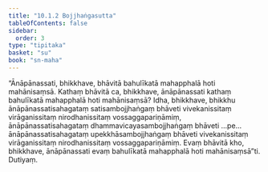 ```yaml
---
title: "10.1.2 Bojjhaṅgasutta"
tableOfContents: false
sidebar:
  order: 3
type: "tipitaka"
basket: "su"
book: "sn-maha"
---
```



<DynamicBreadcrumb />

<Division number="978" book="sn-maha">

<Paragraph number="1652" book="sn-maha">
“Ānāpānassati, bhikkhave, bhāvitā bahulīkatā mahapphalā hoti mahānisaṃsā. Kathaṃ bhāvitā ca, bhikkhave, ānāpānassati kathaṃ bahulīkatā mahapphalā hoti mahānisaṃsā? Idha, bhikkhave, bhikkhu ānāpānassatisahagataṃ satisambojjhaṅgaṃ bhāveti vivekanissitaṃ virāganissitaṃ nirodhanissitaṃ vossaggapariṇāmiṃ, ānāpānassatisahagataṃ dhammavicayasambojjhaṅgaṃ bhāveti …pe…  ānāpānassatisahagataṃ upekkhāsambojjhaṅgaṃ bhāveti vivekanissitaṃ virāganissitaṃ nirodhanissitaṃ vossaggapariṇāmiṃ. Evaṃ bhāvitā kho, bhikkhave, ānāpānassati evaṃ bahulīkatā mahapphalā hoti mahānisaṃsā”ti.

</Paragraph>
</Division>

<Paragraph number="1653" type="center" book="sn-maha">
Dutiyaṃ.
</Paragraph>